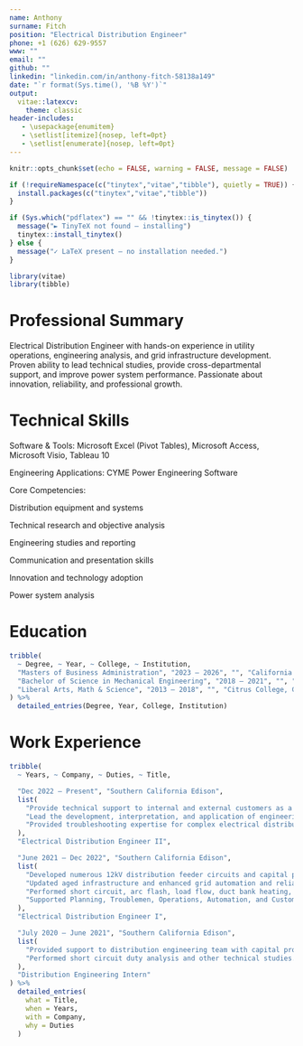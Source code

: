 ```yaml
---
name: Anthony
surname: Fitch
position: "Electrical Distribution Engineer"
phone: +1 (626) 629-9557
www: ""
email: ""
github: ""
linkedin: "linkedin.com/in/anthony-fitch-58138a149"
date: "`r format(Sys.time(), '%B %Y')`"
output: 
  vitae::latexcv:
    theme: classic
header-includes:
   - \usepackage{enumitem}
   - \setlist[itemize]{nosep, left=0pt}
   - \setlist[enumerate]{nosep, left=0pt}
---
```


```r
knitr::opts_chunk$set(echo = FALSE, warning = FALSE, message = FALSE)

if (!requireNamespace(c("tinytex","vitae","tibble"), quietly = TRUE)) {
  install.packages(c("tinytex","vitae","tibble"))
}

if (Sys.which("pdflatex") == "" && !tinytex::is_tinytex()) {                    
  message("► TinyTeX not found – installing")
  tinytex::install_tinytex()        
} else {
  message("✓ LaTeX present – no installation needed.")
}

library(vitae)
library(tibble)
```

# Professional Summary

Electrical Distribution Engineer with hands-on experience in utility operations, engineering analysis, and grid infrastructure development. Proven ability to lead technical studies, provide cross-departmental support, and improve power system performance. Passionate about innovation, reliability, and professional growth.

# Technical Skills

Software & Tools: Microsoft Excel (Pivot Tables), Microsoft Access, Microsoft Visio, Tableau 10

Engineering Applications: CYME Power Engineering Software

Core Competencies:

Distribution equipment and systems

Technical research and objective analysis

Engineering studies and reporting

Communication and presentation skills

Innovation and technology adoption

Power system analysis

# Education

```r
tribble(
  ~ Degree, ~ Year, ~ College, ~ Institution,
  "Masters of Business Administration", "2023 – 2026", "", "California State Polytechnic University, Pomona",
  "Bachelor of Science in Mechanical Engineering", "2018 – 2021", "", "California State Polytechnic University, Pomona",
  "Liberal Arts, Math & Science", "2013 – 2018", "", "Citrus College, Glendora"
) %>%
  detailed_entries(Degree, Year, College, Institution)
```

# Work Experience

```r
tribble(
  ~ Years, ~ Company, ~ Duties, ~ Title,

  "Dec 2022 – Present", "Southern California Edison",
  list(
    "Provide technical support to internal and external customers as a subject matter expert on the distribution system.",
    "Lead the development, interpretation, and application of engineering standards and designs.",
    "Provided troubleshooting expertise for complex electrical distribution problems."
  ),
  "Electrical Distribution Engineer II",

  "June 2021 – Dec 2022", "Southern California Edison",
  list(
    "Developed numerous 12kV distribution feeder circuits and capital projects for load growth and resiliency.",
    "Updated aged infrastructure and enhanced grid automation and reliability.",
    "Performed short circuit, arc flash, load flow, duct bank heating, and harmonic analysis.",
    "Supported Planning, Troublemen, Operations, Automation, and Customer Support teams."
  ),
  "Electrical Distribution Engineer I",

  "July 2020 – June 2021", "Southern California Edison",
  list(
    "Provided support to distribution engineering team with capital projects and feeder voltage analysis.",
    "Performed short circuit duty analysis and other technical studies."
  ),
  "Distribution Engineering Intern"
) %>%
  detailed_entries(
    what = Title,
    when = Years,
    with = Company,
    why = Duties
  )
```